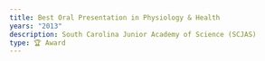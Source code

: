```yaml
---
title: Best Oral Presentation in Physiology & Health
years: "2013"
description: South Carolina Junior Academy of Science (SCJAS)
type: 🏆 Award
---
```


![]()
